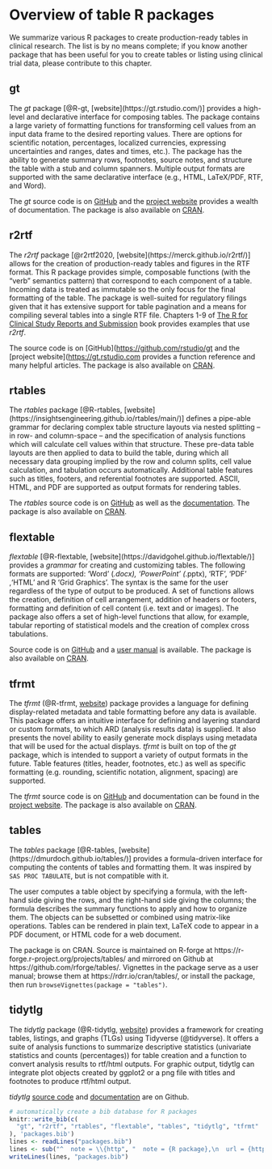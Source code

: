 # Overview of table R packages {#tablepkgs}

We summarize various R packages to 
create production-ready tables in clinical research. 
The list is by no means complete; if you know another package that has been useful for you to
create tables or listing using clinical trial data, 
please contribute to this chapter.


## gt

The *gt* package [@R-gt, [website](https://gt.rstudio.com/)] provides
a high-level and declarative interface for composing tables. The package
contains a large variety of formatting functions for transforming cell values
from an input data frame to the desired reporting values. There are options for
scientific notation, percentages, localized currencies, expressing uncertainties
and ranges, dates and times, etc.). The package has the ability to generate summary
rows, footnotes, source notes, and structure the table with a stub and column
spanners. Multiple output formats are supported with the same declarative interface
(e.g., HTML, LaTeX/PDF, RTF, and Word).

The *gt* source code is on [GitHub](https://github.com/rstudio/gt) and the
[project website](https://gt.rstudio.com) provides a wealth of documentation. The
package is also available on [CRAN](https://CRAN.R-project.org/package=gt).

## r2rtf

The *r2rtf* package [@r2rtf2020, [website](https://merck.github.io/r2rtf/)]
allows for the creation of production-ready tables and figures in the RTF format. 
This R package provides simple, composable functions (with the “verb” semantics
pattern) that correspond to each component of a table. Incoming data is treated as
immutable so the only focus for the final formatting of the table. The package is
well-suited for regulatory filings given that it has extensive support for table
pagination and a means for compiling several tables into a single RTF file. Chapters
1-9 of [The R for Clinical Study Reports and Submission](https://r4csr.org/) book 
provides examples that use *r2rtf*.

The source code is on [GitHub]([https://github.com/rstudio/gt](https://github.com/Merck/r2rtf)
and the [project website]([https://gt.rstudio.com](https://merck.github.io/r2rtf/)
provides a function reference and many helpful articles. The package is also
available on [CRAN](https://CRAN.R-project.org/package=r2rtf).

## rtables

The *rtables* package [@R-rtables, [website](https://insightsengineering.github.io/rtables/main/)] defines a pipe-able grammar for declaring complex table
structure layouts via nested splitting -- in row- and column-space -- and the
specification of analysis functions which will calculate cell values within that
structure. These pre-data table layouts are then applied to data to build the
table, during which all necessary data grouping implied by the row and column
splits, cell value calculation, and tabulation occurs automatically. Additional
table features such as titles, footers, and referential footnotes are supported.
ASCII, HTML, and PDF are supported as output formats for rendering tables.

The *rtables* source code is on [GitHub](https://github.com/roche/rtables) as well
as the [documentation](https://roche.github.io/rtables/). The package is also available
on [CRAN](https://CRAN.R-project.org/package=rtables).

## flextable

*flextable* [@R-flextable, [website](https://davidgohel.github.io/flextable/)] 
provides a *grammar* for creating and customizing tables. The
following formats are supported: 'Word' (*.docx), 'PowerPoint' (*.pptx), 'RTF', 'PDF'
,'HTML' and R 'Grid Graphics'. The syntax is the same for the user regardless of
the type of output to be produced. A set of functions allows the creation,
definition of cell arrangement, addition of headers or footers, formatting and
definition of cell content (i.e. text and or images). The package also offers a
set of high-level functions that allow, for example, tabular reporting of
statistical models and the creation of complex cross tabulations.

Source code is on [GitHub](https://github.com/davidgohel/flextable) and a 
[user manual](https://ardata-fr.github.io/flextable-book/) is available. 
The package is also available on [CRAN](https://CRAN.R-project.org/package=flextable).

## tfrmt

The *tfrmt* (@R-tfrmt, [website](https://gsk-biostatistics.github.io/tfrmt/)) package 
provides a language for defining display-related metadata and table formatting 
before any data is available. This package offers an intuitive interface for 
defining and layering standard or custom formats, to which ARD (analysis 
results data) is supplied. It also presents the novel ability to easily 
generate mock displays using metadata that will be used for the actual 
displays. *tfrmt* is built on top of the *gt* package, which is intended to 
support a variety of output formats in the future. Table features (titles, 
header, footnotes, etc.) as well as specific formatting (e.g. rounding, 
scientific notation, alignment, spacing) are supported.

The *tfrmt* source code is on [GitHub](https://github.com/GSK-Biostatistics/tfrmt) and
documentation can be found in the [project website](https://gsk-biostatistics.github.io/tfrmt/).
The package is also available on [CRAN](https://CRAN.R-project.org/package=tfrmt).

## tables

The *tables* package [@R-tables, [website](https://dmurdoch.github.io/tables/)] provides a formula-driven interface for
computing the contents of tables and formatting them.  It was 
inspired by `SAS PROC TABULATE`, but is not compatible with it.

The user computes a table object by specifying a formula, with the
left-hand side giving the rows, and the right-hand side giving the columns;
the formula describes the summary functions to apply and how to organize them.
The objects can be subsetted or combined using matrix-like operations. Tables can
be rendered in plain text, LaTeX code to appear in a PDF document, or HTML
code for a web document.

The package is on CRAN. Source is maintained on R-forge at
https://r-forge.r-project.org/projects/tables/ and mirrored on Github at
https://github.com/rforge/tables/. Vignettes in the package serve as a user manual;
browse them at https://rdrr.io/cran/tables/, or install the package, then run
`browseVignettes(package = "tables")`.

## tidytlg

The *tidytlg* package (@R-tidytlg, [website](https://github.com/pharmaverse/tidytlg)) provides a framework for creating tables, listings, and graphs (TLGs) using 
Tidyverse (@tidyverse). It offers a suite of analysis functions to summarize descriptive statistics 
(univariate statistics and counts (percentages)) for table creation and a function 
to convert analysis results to rtf/html outputs. For graphic output, tidytlg can 
integrate plot objects created by ggplot2 or a png file with titles and footnotes 
to produce rtf/html output. 

*tidytlg* [source code](https://github.com/pharmaverse/tidytlg) and  [documentation](https://pharmaverse.github.io/tidytlg/main/)
are on Github.

```r
# automatically create a bib database for R packages
knitr::write_bib(c(
  "gt", "r2rtf", "rtables", "flextable", "tables", "tidytlg", "tfrmt"
), 'packages.bib')
lines <- readLines("packages.bib")
lines <- sub("^  note = \\{http", "  note = {R package},\n  url = {http", lines)
writeLines(lines, "packages.bib")
```
